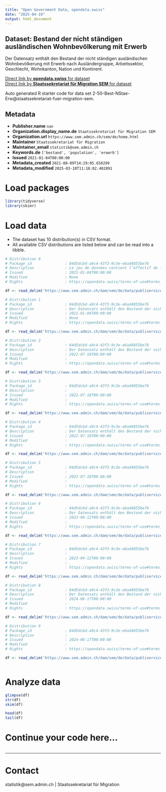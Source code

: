 ```yaml
---
title: "Open Government Data, opendata.swiss"
date: "2025-04-19"
output: html_document
---
```


## Dataset: Bestand der nicht ständigen ausländischen Wohnbevölkerung mit Erwerb

Der Datensatz enthält den Bestand der nicht ständigen ausländischen Wohnbevölkerung mit Erwerb nach Ausländergruppe, Arbeitssektor, Geschlecht, Wohnkanton, Nation und Kontinent.

[Direct link by **opendata.swiss** for dataset](https://opendata.swiss/de/dataset/bestand-der-nicht-standigen-auslandischen-wohnbevolkerung-mit-erwerb)<br>
[Direct link by **Staatssekretariat für Migration SEM** for dataset](https://www.sem.admin.ch/sem/de/home/publiservice/statistik/auslaenderstatistik.html)

Auto generated R starter code for data set 2-50-Best-NStae-Erw@staatssekretariat-fuer-migration-sem.

## Metadata

- **Publisher.name** `nan`
- **Organization.display_name.de** `Staatssekretariat für Migration SEM`
- **Organization.url** `https://www.sem.admin.ch/sem/de/home.html`
- **Maintainer** `Staatssekretariat für Migration`
- **Maintainer_email** `statistik@sem.admin.ch`
- **Keywords.de** `['bestand', 'population', 'erwerb']`
- **Issued** `2021-01-04T00:00:00`
- **Metadata_created** `2021-08-09T14:29:05.658299`
- **Metadata_modified** `2025-03-18T11:18:02.482891`


# Load packages

```r

library(tidyverse)
library(skimr)

```

# Load data

-   The dataset has 10 distribution(s) in CSV format.
-   All available CSV distributions are listed below and can be read into a tibble.

```r

# Distribution 0
# Package_id               : 84d5dcbd-a9c4-43f3-9c3e-e6ad4855be76
# Description              : Le jeu de données contient l’effectif de la population résidante étrangère non permanente avec activité lucrative selon la catégorie d’étrangers, le secteur d’activité, le sexe, le canton de domicile, la nationalité et le continent à la fin de l’année 2019.
# Issued                   : 2021-01-04T00:00:00
# Modified                 : None
# Rights                   : https://opendata.swiss/terms-of-use#terms_open

df <- read_delim('https://www.sem.admin.ch/dam/sem/de/data/publiservice/statistik/auslaenderstatistik/2019/csv/2-50-Effectif-Nperm-ActLuc-f-2019.csv.download.csv/2-50-Effectif-Nperm-ActLuc-f-2019.csv')

# Distribution 1
# Package_id               : 84d5dcbd-a9c4-43f3-9c3e-e6ad4855be76
# Description              : Der Datensatz enthält den Bestand der nicht ständigen ausländischen Wohnbevölkerung mit Erwerb nach Ausländergruppe, Arbeitssektor, Geschlecht, Wohnkanton, Nation und Kontinent Ende 2019.
# Issued                   : 2021-01-04T00:00:00
# Modified                 : None
# Rights                   : https://opendata.swiss/terms-of-use#terms_by_ask

df <- read_delim('https://www.sem.admin.ch/dam/sem/de/data/publiservice/statistik/auslaenderstatistik/2019/csv/2-50-Best-Nstae-Erw-d-2019.csv.download.csv/2-50-Best-Nstae-Erw-d-2019.csv')

# Distribution 2
# Package_id               : 84d5dcbd-a9c4-43f3-9c3e-e6ad4855be76
# Description              : Der Datensatz enthält den Bestand der nicht ständigen ausländischen Wohnbevölkerung mit Erwerb nach Ausländergruppe, Arbeitssektor, Geschlecht, Wohnkanton, Nation und Kontinent Ende 2020. 
# Issued                   : 2022-07-18T00:00:00
# Modified                 : 
# Rights                   : https://opendata.swiss/terms-of-use#terms_by_ask

df <- read_delim('https://www.sem.admin.ch/dam/sem/de/data/publiservice/statistik/auslaenderstatistik/2020/csv/2-50-Best-Nstae-Erw-d-2020.csv.download.csv/2-50-Best-Nstae-Erw-d-2020.csv')

# Distribution 3
# Package_id               : 84d5dcbd-a9c4-43f3-9c3e-e6ad4855be76
# Description              : 
# Issued                   : 2022-07-18T00:00:00
# Modified                 : 
# Rights                   : https://opendata.swiss/terms-of-use#terms_by_ask

df <- read_delim('https://www.sem.admin.ch/dam/sem/de/data/publiservice/statistik/auslaenderstatistik/2020/csv/2-50-Effectif-Nperm-ActLuc-f-2020.csv.download.csv/2-50-Effectif-Nperm-ActLuc-f-2020.csv')

# Distribution 4
# Package_id               : 84d5dcbd-a9c4-43f3-9c3e-e6ad4855be76
# Description              : Der Datensatz enthält den Bestand der nicht ständigen ausländischen Wohnbevölkerung mit Erwerb nach Ausländergruppe, Arbeitssektor, Geschlecht, Wohnkanton, Nation und Kontinent Ende 2021.  Anmerkung: Vereinigtes Königreich wird neu den Drittstaaten angegliedert. 
# Issued                   : 2022-07-18T00:00:00
# Modified                 : 
# Rights                   : https://opendata.swiss/terms-of-use#terms_by_ask

df <- read_delim('https://www.sem.admin.ch/dam/sem/de/data/publiservice/statistik/auslaenderstatistik/2021/csv/2-50-Best-Nstae-Erw-d-2021.csv.download.csv/2-50-Best-Nstae-Erw-d-2021.csv')

# Distribution 5
# Package_id               : 84d5dcbd-a9c4-43f3-9c3e-e6ad4855be76
# Description              : 
# Issued                   : 2022-07-18T00:00:00
# Modified                 : 
# Rights                   : https://opendata.swiss/terms-of-use#terms_by_ask

df <- read_delim('https://www.sem.admin.ch/dam/sem/de/data/publiservice/statistik/auslaenderstatistik/2021/csv/2-50-Effectif-Nperm-ActLuc-f-2021.csv.download.csv/2-50-Effectif-Nperm-ActLuc-f-2021.csv')

# Distribution 6
# Package_id               : 84d5dcbd-a9c4-43f3-9c3e-e6ad4855be76
# Description              : Der Datensatz enthält den Bestand der nicht ständigen ausländischen Wohnbevölkerung mit Erwerb nach Ausländergruppe, Arbeitssektor, Geschlecht, Wohnkanton, Nation und Kontinent Ende 2022. 
# Issued                   : 2023-04-12T00:00:00
# Modified                 : 
# Rights                   : https://opendata.swiss/terms-of-use#terms_open

df <- read_delim('https://www.sem.admin.ch/dam/sem/de/data/publiservice/statistik/auslaenderstatistik/2022/csv/2-50-Best-Nstae-Erw-d-2022.csv.download.csv/2-50-Best-Nstae-Erw-d-2022.csv')

# Distribution 7
# Package_id               : 84d5dcbd-a9c4-43f3-9c3e-e6ad4855be76
# Description              : 
# Issued                   : 2023-04-12T00:00:00
# Modified                 : 
# Rights                   : https://opendata.swiss/terms-of-use#terms_open

df <- read_delim('https://www.sem.admin.ch/dam/sem/de/data/publiservice/statistik/auslaenderstatistik/2022/csv/2-50-Effectif-Nperm-ActLuc-f-2022.csv.download.csv/2-50-Effectif-Nperm-ActLuc-f-2022.csv')

# Distribution 8
# Package_id               : 84d5dcbd-a9c4-43f3-9c3e-e6ad4855be76
# Description              : Der Datensatz enthält den Bestand der nicht ständigen ausländischen Wohnbevölkerung mit Erwerb nach Ausländergruppe, Arbeitssektor, Geschlecht, Wohnkanton, Nation und Kontinent Ende 2023. 
# Issued                   : 2024-06-17T00:00:00
# Modified                 : 
# Rights                   : https://opendata.swiss/terms-of-use#terms_open

df <- read_delim('https://www.sem.admin.ch/dam/sem/de/data/publiservice/statistik/auslaenderstatistik/2023/csv/2-50-Best-Nstae-Erw-d-2023.csv.download.csv/2-50-Best-Nstae-Erw-d-2023.csv')

# Distribution 9
# Package_id               : 84d5dcbd-a9c4-43f3-9c3e-e6ad4855be76
# Description              : 
# Issued                   : 2024-06-17T00:00:00
# Modified                 : 
# Rights                   : https://opendata.swiss/terms-of-use#terms_open

df <- read_delim('https://www.sem.admin.ch/dam/sem/de/data/publiservice/statistik/auslaenderstatistik/2023/csv/2-50-Effectif-Nperm-ActLuc-f-2023.csv.download.csv/2-50-Effectif-Nperm-ActLuc-f-2023.csv')



```

# Analyze data

```r

glimpse(df)
str(df)
skim(df)

head(df)
tail(df)

```

# Continue your code here...

```r

```

------------------------------------------------------------------------

# Contact

statistik@sem.admin.ch | Staatssekretariat für Migration

